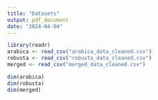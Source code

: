 ```yaml
---
title: "Datasets"
output: pdf_document
date: "2024-04-04"
---
```


```r
library(readr)
arabica <- read_csv("arabica_data_cleaned.csv")
robusta <- read_csv("robusta_data_cleaned.csv")
merged <- read_csv("merged_data_cleaned.csv")

dim(arabica)
dim(robusta)
dim(merged)
```


